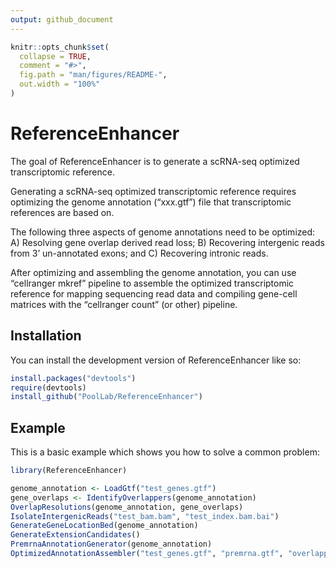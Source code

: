 ```yaml
---
output: github_document
---
```


<!-- README.md is generated from README.Rmd. Please edit that file -->

```r
knitr::opts_chunk$set(
  collapse = TRUE,
  comment = "#>",
  fig.path = "man/figures/README-",
  out.width = "100%"
)
```

# ReferenceEnhancer

The goal of ReferenceEnhancer is to generate a scRNA-seq optimized transcriptomic reference.

Generating a scRNA-seq optimized transcriptomic reference requires optimizing the genome annotation ("xxx.gtf") file that transcriptomic references are based on.

The following three aspects of genome annotations need to be optimized: A) Resolving gene overlap derived read loss; B) Recovering intergenic reads from 3' un-annotated exons; and C) Recovering intronic reads.

After optimizing and assembling the genome annotation, you can use "cellranger mkref" pipeline to assemble the optimized transcriptomic reference for mapping sequencing read data and compiling gene-cell matrices with the "cellranger count" (or other) pipeline.

## Installation

You can install the development version of ReferenceEnhancer like so:

``` r
install.packages("devtools")
require(devtools)
install_github("PoolLab/ReferenceEnhancer")
```

## Example

This is a basic example which shows you how to solve a common problem:

```r
library(ReferenceEnhancer)

genome_annotation <- LoadGtf("test_genes.gtf")
gene_overlaps <- IdentifyOverlappers(genome_annotation)
OverlapResolutions(genome_annotation, gene_overlaps)
IsolateIntergenicReads("test_bam.bam", "test_index.bam.bai")
GenerateGeneLocationBed(genome_annotation)
GenerateExtensionCandidates()
PremrnaAnnotationGenerator(genome_annotation)
OptimizedAnnotationAssembler("test_genes.gtf", "premrna.gtf", "overlapping_gene_list.csv", "gene_extension_candidates.csv", "test_gene_replacement.csv")
```
